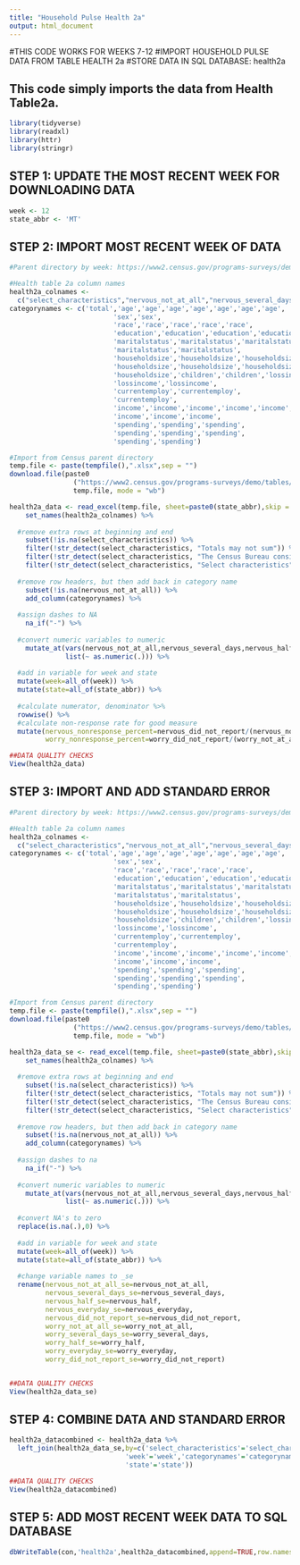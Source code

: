 ```yaml
---
title: "Household Pulse Health 2a"
output: html_document
---
```


#THIS CODE WORKS FOR WEEKS 7-12
#IMPORT HOUSEHOLD PULSE DATA FROM TABLE HEALTH 2a
#STORE DATA IN SQL DATABASE: health2a

## This code simply imports the data from Health Table2a.


```r
library(tidyverse)
library(readxl)
library(httr)
library(stringr)
```

## STEP 1: UPDATE THE MOST RECENT WEEK FOR DOWNLOADING DATA
```r
week <- 12
state_abbr <- 'MT'
```

## STEP 2: IMPORT MOST RECENT WEEK OF DATA
```r
#Parent directory by week: https://www2.census.gov/programs-surveys/demo/tables/hhp/2020/

#Health table 2a column names
health2a_colnames <-
  c("select_characteristics","nervous_not_at_all","nervous_several_days","nervous_half","nervous_everyday","nervous_did_not_report","worry_not_at_all","worry_several_days","worry_half","worry_everyday","worry_did_not_report")
categorynames <- c('total','age','age','age','age','age','age','age',
                          'sex','sex',
                          'race','race','race','race','race',
                          'education','education','education','education',
                          'maritalstatus','maritalstatus','maritalstatus',
                          'maritalstatus','maritalstatus',
                          'householdsize','householdsize','householdsize',
                          'householdsize','householdsize','householdsize',
                          'householdsize','children','children','lossincome',
                          'lossincome','lossincome',
                          'currentemploy','currentemploy',
                          'currentemploy',
                          'income','income','income','income','income','income',
                          'income','income','income',
                          'spending','spending','spending',
                          'spending','spending','spending',
                          'spending','spending')

#Import from Census parent directory
temp.file <- paste(tempfile(),".xlsx",sep = "")
download.file(paste0
                ("https://www2.census.gov/programs-surveys/demo/tables/hhp/2020/wk",week,"/health2a_week",week,".xlsx"), 
                temp.file, mode = "wb")

health2a_data <- read_excel(temp.file, sheet=paste0(state_abbr),skip = 5) %>%
    set_names(health2a_colnames) %>%
  
  #remove extra rows at beginning and end
    subset(!is.na(select_characteristics)) %>%
    filter(!str_detect(select_characteristics, "Totals may not sum")) %>%
    filter(!str_detect(select_characteristics, "The Census Bureau considers")) %>%
    filter(!str_detect(select_characteristics, "Select characteristics")) %>%
  
  #remove row headers, but then add back in category name
    subset(!is.na(nervous_not_at_all)) %>%
    add_column(categorynames) %>%
  
  #assign dashes to NA
    na_if("-") %>%
  
  #convert numeric variables to numeric
    mutate_at(vars(nervous_not_at_all,nervous_several_days,nervous_half,nervous_everyday,nervous_did_not_report,worry_not_at_all,worry_several_days,worry_half,worry_everyday,worry_did_not_report),
              list(~ as.numeric(.))) %>%
  
  #add in variable for week and state
  mutate(week=all_of(week)) %>%
  mutate(state=all_of(state_abbr)) %>%
  
  #calculate numerator, denominator %>%
  rowwise() %>%
  #calculate non-response rate for good measure
  mutate(nervous_nonresponse_percent=nervous_did_not_report/(nervous_not_at_all+nervous_several_days+nervous_half+nervous_everyday+nervous_did_not_report),
         worry_nonresponse_percent=worry_did_not_report/(worry_not_at_all+worry_several_days+worry_half+worry_everyday+worry_did_not_report))

##DATA QUALITY CHECKS
View(health2a_data)

```

## STEP 3: IMPORT AND ADD STANDARD ERROR
```r
#Parent directory by week: https://www2.census.gov/programs-surveys/demo/tables/hhp/2020/

#Health table 2a column names
health2a_colnames <-
  c("select_characteristics","nervous_not_at_all","nervous_several_days","nervous_half","nervous_everyday","nervous_did_not_report","worry_not_at_all","worry_several_days","worry_half","worry_everyday","worry_did_not_report")
categorynames <- c('total','age','age','age','age','age','age','age',
                          'sex','sex',
                          'race','race','race','race','race',
                          'education','education','education','education',
                          'maritalstatus','maritalstatus','maritalstatus',
                          'maritalstatus','maritalstatus',
                          'householdsize','householdsize','householdsize',
                          'householdsize','householdsize','householdsize',
                          'householdsize','children','children','lossincome',
                          'lossincome','lossincome',
                          'currentemploy','currentemploy',
                          'currentemploy',
                          'income','income','income','income','income','income',
                          'income','income','income',
                          'spending','spending','spending',
                          'spending','spending','spending',
                          'spending','spending')

#Import from Census parent directory
temp.file <- paste(tempfile(),".xlsx",sep = "")
download.file(paste0
                ("https://www2.census.gov/programs-surveys/demo/tables/hhp/2020/wk",week,"/health2a_se_week",week,".xlsx"), 
                temp.file, mode = "wb")

health2a_data_se <- read_excel(temp.file, sheet=paste0(state_abbr),skip = 5) %>%
    set_names(health2a_colnames) %>%
  
  #remove extra rows at beginning and end
    subset(!is.na(select_characteristics)) %>%
    filter(!str_detect(select_characteristics, "Totals may not sum")) %>%
    filter(!str_detect(select_characteristics, "The Census Bureau considers")) %>%
    filter(!str_detect(select_characteristics, "Select characteristics")) %>%
  
  #remove row headers, but then add back in category name
    subset(!is.na(nervous_not_at_all)) %>%
    add_column(categorynames) %>%
  
  #assign dashes to na
    na_if("-") %>%
  
  #convert numeric variables to numeric
    mutate_at(vars(nervous_not_at_all,nervous_several_days,nervous_half,nervous_everyday,nervous_did_not_report,worry_not_at_all,worry_several_days,worry_half,worry_everyday,worry_did_not_report),
              list(~ as.numeric(.))) %>%
  
  #convert NA's to zero
  replace(is.na(.),0) %>%
  
  #add in variable for week and state
  mutate(week=all_of(week)) %>%
  mutate(state=all_of(state_abbr)) %>%
  
  #change variable names to _se
  rename(nervous_not_at_all_se=nervous_not_at_all,
         nervous_several_days_se=nervous_several_days,
         nervous_half_se=nervous_half,
         nervous_everyday_se=nervous_everyday,
         nervous_did_not_report_se=nervous_did_not_report,
         worry_not_at_all_se=worry_not_at_all,
         worry_several_days_se=worry_several_days,
         worry_half_se=worry_half,
         worry_everyday_se=worry_everyday,
         worry_did_not_report_se=worry_did_not_report) 


##DATA QUALITY CHECKS
View(health2a_data_se)

```

## STEP 4: COMBINE DATA AND STANDARD ERROR
```r
health2a_datacombined <- health2a_data %>%
  left_join(health2a_data_se,by=c('select_characteristics'='select_characteristics',
                             'week'='week','categorynames'='categorynames',
                             'state'='state'))

##DATA QUALITY CHECKS
View(health2a_datacombined)
```

## STEP 5: ADD MOST RECENT WEEK DATA TO SQL DATABASE
```r
dbWriteTable(con,'health2a',health2a_datacombined,append=TRUE,row.names=FALSE)
```

